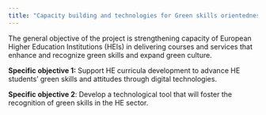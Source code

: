 ```yaml
---
title: "Capacity building and technologies for Green skills orientedness at European Universities (CERISE)"
---
```


The general objective of the project is strengthening capacity of European Higher Education Institutions (HEIs) in delivering courses and services that enhance and recognize green skills and expand green culture. 

**Specific objective 1:** Support HE curricula development to advance HE students’ green skills and attitudes through digital technologies.  

**Specific objective 2**: Develop a technological tool that will foster the recognition of green skills in the HE sector. 

